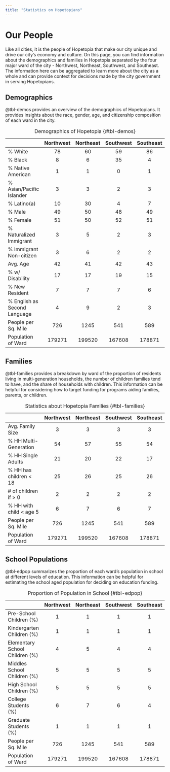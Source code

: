 ```yaml
---
title: "Statistics on Hopetopians"
---
```


# Our People

Like all cities, it is the people of Hopetopia that make our city unique and drive our city's economy and culture. On this page, you can find information about the demographics and families in Hopetopia separated by the four major ward of the city - Northwest, Northeast, Southwest, and Southeast. The information here can be aggregated to learn more about the city as a whole and can provide context for decisions made by the city government in serving Hopetopians.

## Demographics

@tbl-demos provides an overview of the demographics of Hopetopians. It provides insights about the race, gender, age, and citizenship composition of each ward in the city.

|                               | Northwest | Northeast | Southwest | Southeast |
|-------------------------------|:---------:|:---------:|:---------:|:---------:|
| \% White                      |    78     |    60     |    59     |    86     |
| \% Black                      |     8     |     6     |    35     |     4     |
| \% Native American            |     1     |     1     |     0     |     1     |
| \% Asian/Pacific Islander     |     3     |     3     |     2     |     3     |
| \% Latino(a)                  |    10     |    30     |     4     |     7     |
| \% Male                       |    49     |    50     |    48     |    49     |
| \% Female                     |    51     |    50     |    52     |    51     |
| \% Naturalized Immigrant      |     3     |     5     |     2     |     3     |
| \% Immigrant Non-citizen      |     3     |     6     |     2     |     2     |
| Avg. Age                      |    42     |    41     |    42     |    43     |
| \% w/ Disability              |    17     |    17     |    19     |    15     |
| \% New Resident               |     7     |     7     |     7     |     6     |
| \% English as Second Language |     4     |     9     |     2     |     3     |
| People per Sq. Mile           |    726    |   1245    |    541    |    589    |
| Population of Ward            |  179271   |  199520   |  167608   |  178871   |

: Demographics of Hopetopia {#tbl-demos}


## Families

@tbl-families provides a breakdown by ward of the proportion of residents living in multi-generation households, the number of children families tend to have, and the share of households with children. This information can be helpful for considering how to target funding for programs aiding families, parents, or children.

|                  | Northwest | Northeast | Southwest | Southeast |
| ---------------- | :-------: | :-------: | :-------: | :-------: |
| Avg. Family Size |         3 |         3 |         3 |         3 |
| % HH Multi-Generation |        54 |        57 |        55 |        54 |
| % HH Single Adults |        21 |        20 |        22 |        17 |
| % HH has children < 18 |        25 |        26 |        25 |        26 |
| # of children if > 0 |         2 |         2 |         2 |         2 |
| % HH with child < age 5 |         6 |         7 |         6 |         7 |
| People per Sq. Mile |       726 |      1245 |       541 |       589 |
| Population of Ward |    179271 |    199520 |    167608 |    178871 |

: Statistics about Hopetopia Families {#tbl-families}


## School Populations

@tbl-edpop summarizes the proportion of each ward's population in school at different levels of education. This information can be helpful for estimating the school aged population for deciding on education funding.

|                  | Northwest | Northeast | Southwest | Southeast |
| ---------------- | :-------: | :-------: | :-------: | :-------: |
| Pre-School Children (%) |         1 |         1 |         1 |         1 |
| Kindergarten Children (%) |         1 |         1 |         1 |         1 |
| Elementary School Children (%) |         4 |         5 |         4 |         4 |
| Middles School Children (%) |         5 |         5 |         5 |         5 |
| High School Children (%) |         5 |         5 |         5 |         5 |
| College Students (%) |         6 |         7 |         6 |         4 |
| Graduate Students (%) |         1 |         1 |         1 |         1 |
| People per Sq. Mile |       726 |      1245 |       541 |       589 |
| Population of Ward |    179271 |    199520 |    167608 |    178871 |

: Proportion of Population in School {#tbl-edpop}